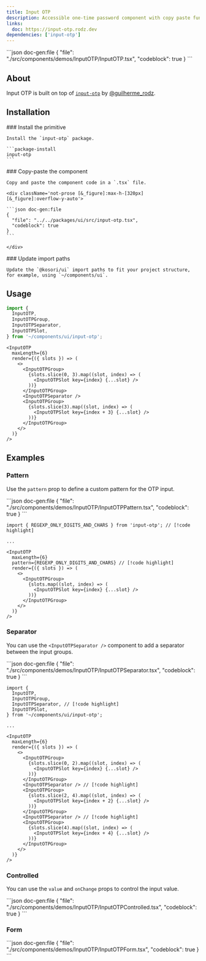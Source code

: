 ```yaml
---
title: Input OTP
description: Accessible one-time password component with copy paste functionality.
links:
  doc: https://input-otp.rodz.dev
dependencies: ['input-otp']
---
```


<ComponentPreview name='input-otp'>
```json doc-gen:file
{
  "file": "./src/components/demos/InputOTP/InputOTP.tsx",
  "codeblock": true
}
```
</ComponentPreview>

## About

Input OTP is built on top of [`input-otp`](https://github.com/guilhermerodz/input-otp) by [@guilherme_rodz](https://x.com/guilherme_rodz).

## Installation

<Steps>

  <Step>
    ### Install the primitive
    
    Install the `input-otp` package.

    ```package-install
    input-otp
    ```

  </Step>
    
  <Step>
    ### Copy-paste the component
    
    Copy and paste the component code in a `.tsx` file.

    <div className='not-prose [&_figure]:max-h-[320px] [&_figure]:overflow-y-auto'>

    ```json doc-gen:file
    {
      "file": "../../packages/ui/src/input-otp.tsx",
      "codeblock": true
    }
    ```

    </div>

  </Step>

  <Step>
    ### Update import paths

    Update the `@kosori/ui` import paths to fit your project structure, for example, using `~/components/ui`.

  </Step>

</Steps>

## Usage

```ts
import {
  InputOTP,
  InputOTPGroup,
  InputOTPSeparator,
  InputOTPSlot,
} from '~/components/ui/input-otp';
```

```tsx
<InputOTP
  maxLength={6}
  render={({ slots }) => (
    <>
      <InputOTPGroup>
        {slots.slice(0, 3).map((slot, index) => (
          <InputOTPSlot key={index} {...slot} />
        ))}
      </InputOTPGroup>
      <InputOTPSeparator />
      <InputOTPGroup>
        {slots.slice(3).map((slot, index) => (
          <InputOTPSlot key={index + 3} {...slot} />
        ))}
      </InputOTPGroup>
    </>
  )}
/>
```

## Examples

### Pattern

Use the `pattern` prop to define a custom pattern for the OTP input.

<ComponentPreview name='input-otp-pattern'>
```json doc-gen:file
{
  "file": "./src/components/demos/InputOTP/InputOTPPattern.tsx",
  "codeblock": true
}
```
</ComponentPreview>

```tsx
import { REGEXP_ONLY_DIGITS_AND_CHARS } from 'input-otp'; // [!code highlight]

...

<InputOTP
  maxLength={6}
  pattern={REGEXP_ONLY_DIGITS_AND_CHARS} // [!code highlight]
  render={({ slots }) => (
    <>
      <InputOTPGroup>
        {slots.map((slot, index) => (
          <InputOTPSlot key={index} {...slot} />
        ))}
      </InputOTPGroup>
    </>
  )}
/>
```

### Separator

You can use the `<InputOTPSeparator />` component to add a separator between the input groups.

<ComponentPreview name='input-otp-separator'>
```json doc-gen:file
{
  "file": "./src/components/demos/InputOTP/InputOTPSeparator.tsx",
  "codeblock": true
}
```
</ComponentPreview>

```tsx
import {
  InputOTP,
  InputOTPGroup,
  InputOTPSeparator, // [!code highlight]
  InputOTPSlot,
} from '~/components/ui/input-otp';

...

<InputOTP
  maxLength={6}
  render={({ slots }) => (
    <>
      <InputOTPGroup>
        {slots.slice(0, 2).map((slot, index) => (
          <InputOTPSlot key={index} {...slot} />
        ))}
      </InputOTPGroup>
      <InputOTPSeparator /> // [!code highlight]
      <InputOTPGroup>
        {slots.slice(2, 4).map((slot, index) => (
          <InputOTPSlot key={index + 2} {...slot} />
        ))}
      </InputOTPGroup>
      <InputOTPSeparator /> // [!code highlight]
      <InputOTPGroup>
        {slots.slice(4).map((slot, index) => (
          <InputOTPSlot key={index + 4} {...slot} />
        ))}
      </InputOTPGroup>
    </>
  )}
/>
```

### Controlled

You can use the `value` and `onChange` props to control the input value.

<ComponentPreview name='input-otp-controlled'>
```json doc-gen:file
{
  "file": "./src/components/demos/InputOTP/InputOTPControlled.tsx",
  "codeblock": true
}
```
</ComponentPreview>

### Form

<ComponentPreview name='input-otp-form'>
```json doc-gen:file
{
  "file": "./src/components/demos/InputOTP/InputOTPForm.tsx",
  "codeblock": true
}
```
</ComponentPreview>
